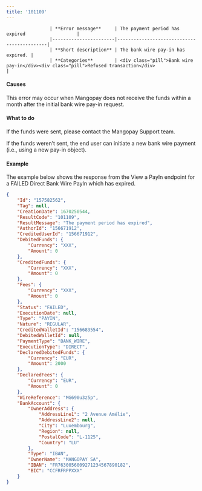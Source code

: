 ---
title: '101109'  
---


                    | **Error message**     | The payment period has expired                   |
                    |-----------------------|--------------------------------------------|
                    | **Short description** | The bank wire pay-in has expired. |
                    | **Categories**        | <div class="pill">Bank wire pay-in</div><div class="pill">Refused transaction</div>                         |
                  

#### Causes  

This error may occur when Mangopay does not receive the funds within a month after the initial bank wire pay-in request.  

#### What to do  

If the funds were sent, please contact the Mangopay Support team.  

If the funds weren’t sent, the end user can initiate a new bank wire payment (i.e., using a new pay-in object).  

#### Example  

The example below shows the response from the View a PayIn endpoint for a FAILED Direct Bank Wire PayIn which has expired.  
```json API Response
{
    "Id": "157582562",
    "Tag": null,
    "CreationDate": 1670250544,
    "ResultCode": "101109",
    "ResultMessage": "The payment period has expired",
    "AuthorId": "156671912",
    "CreditedUserId": "156671912",
    "DebitedFunds": {
        "Currency": "XXX",
        "Amount": 0
    },
    "CreditedFunds": {
        "Currency": "XXX",
        "Amount": 0
    },
    "Fees": {
        "Currency": "XXX",
        "Amount": 0
    },
    "Status": "FAILED",
    "ExecutionDate": null,
    "Type": "PAYIN",
    "Nature": "REGULAR",
    "CreditedWalletId": "156683554",
    "DebitedWalletId": null,
    "PaymentType": "BANK_WIRE",
    "ExecutionType": "DIRECT",
    "DeclaredDebitedFunds": {
        "Currency": "EUR",
        "Amount": 2000
    },
    "DeclaredFees": {
        "Currency": "EUR",
        "Amount": 0
    },
    "WireReference": "MG690u3z5p",
    "BankAccount": {
        "OwnerAddress": {
            "AddressLine1": "2 Avenue Amélie",
            "AddressLine2": null,
            "City": "Luxembourg",
            "Region": null,
            "PostalCode": "L-1125",
            "Country": "LU"
        },
        "Type": "IBAN",
        "OwnerName": "MANGOPAY SA",
        "IBAN": "FR7630056009271234567890182",
        "BIC": "CCFRFRPPXXX"
    }
}
```